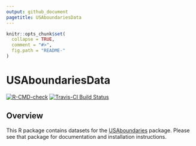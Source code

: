 ```yaml
---
output: github_document
pagetitle: USAboundariesData
---
```


<!-- README.md is generated from README.Rmd. Please edit that file -->

```r
knitr::opts_chunk$set(
  collapse = TRUE,
  comment = "#>",
  fig.path = "README-"
)
```

# USAboundariesData

[![R-CMD-check](https://github.com/ropensci/USAboundariesData/workflows/R-CMD-check/badge.svg)](https://github.com/ropensci/USAboundariesData/actions)
[![Travis-CI Build Status](https://travis-ci.org/ropensci/USAboundariesData.svg?branch=master)](https://travis-ci.org/ropensci/USAboundariesData)

## Overview

This R package contains datasets for the [USAboundaries](http://lincolnmullen.com/software/usaboundaries/) package. Please see that package for documentation and installation instructions.